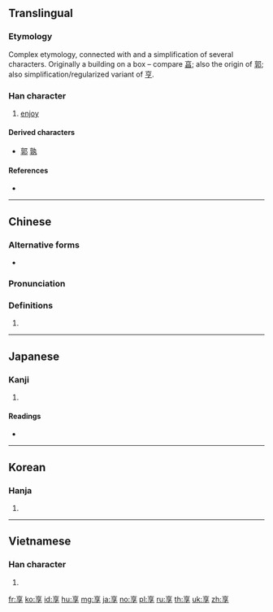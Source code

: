 {{also|亨|亯}}
==Translingual==

===Etymology===
Complex etymology, connected with and a simplification of several characters. Originally a building on a box – compare [[亯]]; also the origin of [[郭]]; also simplification/regularized variant of [[亨]].

===Han character===
{{Han char|rn=8|rad=亠|as=06|sn=8|four=00407|canj=YRND|ids=⿳亠口子}}

# [[enjoy]]

====Derived characters====
* [[郭]] [[孰]]

====References====
* {{Han ref|kx=0088.170|dkj=00298|dj=0187.100|hdz=10284.080|uh=4EAB|ud=20139|bh=A8C9|bd=43209}}

----

==Chinese==
{{zh-forms}}

===Alternative forms===
* {{zh-l|亯}}

===Pronunciation===
{{zh-pron
|m=xiǎng
|c=hoeng2
|h=pfs=hióng
|md=
|mn=qz,twvt,xm:hióng/tw,zz:hiáng
|w=
|mc=y
|oc=y
|cat=
}}

===Definitions===
{{zh-hanzi}}

# {{rfdef|lang=zh}}

----

==Japanese==

===Kanji===
{{ja-kanji|grade=c|rs=亠06}}

# {{defn|lang=ja|sort=亠06}}

====Readings====
* {{ja-readings|goon=[[こう]] (kō)|kanon=[[きょう]] (kyō)|kun=[[すすめる]] (susumeru), [[うける]] (ukeru)}}

----

==Korean==

===Hanja===
{{ko-hanja|hangeul=향|rv=hyang|mr=hyang}}

# {{defn|lang=ko|sort=亠06}}

----

==Vietnamese==

===Han character===
{{vi-hantu|hưởng|rs=亠06}}

# {{defn|lang=vi|sort=亠06}}

[[fr:享]]
[[ko:享]]
[[id:享]]
[[hu:享]]
[[mg:享]]
[[ja:享]]
[[no:享]]
[[pl:享]]
[[ru:享]]
[[th:享]]
[[uk:享]]
[[zh:享]]